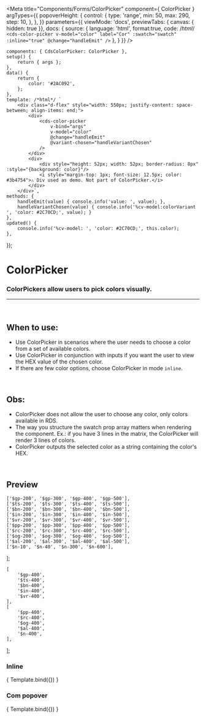 
<Meta
	title="Components/Forms/ColorPicker"
	component={ ColorPicker }
	argTypes={{
		popoverHeight: { 
			control: {
				type: 'range',
				min: 50,
				max: 290,
				step: 10,
			},
		},
	}}
	parameters={{
		viewMode: 'docs',
		previewTabs: { canvas: { hidden: true }},
		docs: {
			source: {
				language: 'html',
				format:true,
				code: /*html*/ 
`<cds-color-picker
	v-model="color"
	label="Cor"
	:swatch="swatch"
	:inline="true"
	@change="handleEmit"
/>`
			},
		}
	}}
/>

	components: { CdsColorPicker: ColorPicker },
	setup() {
		return { args };
	},
	data() {
		return {
			color: '#2AC092',
		};
	},
	template: /*html*/ `
		<div class="d-flex" style="width: 550px; justify-content: space-between; align-items: end;">
			<div>
				<cds-color-picker
					v-bind="args"
					v-model="color"
					@change="handleEmit"
					@variant-chosen="handleVariantChosen"
				/>
			</div>
			<div>
				<div style="height: 52px; width: 52px; border-radius: 8px" :style="{background: color}"/>
				<i style="margin-top: 1px; font-size: 12.5px; color: #3b4754">⚠️ Div used as demo. Not part of ColorPicker.</i>
			</div>
		</div>`,
	methods: {
		handleEmit(value) { console.info('value: ', value); },
		handleVariantChosen(value) { console.info('%cv-model:colorVariant ', 'color: #2C70CD;', value); }
	},
	updated() {
		console.info('%cv-model: ', 'color: #2C70CD;', this.color);
	},
});


# ColorPicker

### ColorPickers allow users to pick colors visually.
---
<br />

## When to use:
- Use ColorPicker in scenarios where the user needs to choose a color from a set of available colors.
- Use ColorPicker in conjunction with inputs if you want the user to view the HEX value of the chosen color.
- If there are few color options, choose ColorPicker in mode  `inline`.

<br />

## Obs:
- ColorPicker does not allow the user to choose any color, only colors available in RDS.
- The way you structure the swatch prop array matters when rendering the component. Ex.: if you have 3 lines in the matrix, the ColorPicker will render 3 lines of colors.
- ColorPicker outputs the selected color as a string containing the color's HEX.

<br />

## Preview

	['$gp-200', '$gp-300', '$gp-400', '$gp-500'],
	['$ts-200', '$ts-300', '$ts-400', '$ts-500'],
	['$bn-200', '$bn-300', '$bn-400', '$bn-500'],
	['$in-200', '$in-300', '$in-400', '$in-500'],
	['$vr-200', '$vr-300', '$vr-400', '$vr-500'],
	['$pp-200', '$pp-300', '$pp-400', '$pp-500'],
	['$rc-200', '$rc-300', '$rc-400', '$rc-500'],
	['$og-200', '$og-300', '$og-400', '$og-500'],
	['$al-200', '$al-300', '$al-400', '$al-500'],
	['$n-10', '$n-40', '$n-300', '$n-600'],
];

	[
		'$gp-400',
		'$ts-400',
		'$bn-400',
		'$in-400',
		'$vr-400',
	],
	[
		'$pp-400',
		'$rc-400',
		'$og-400',
		'$al-400',
		'$n-400',
	],
];

### __Inline__

<Canvas>
	<Story
		name="ColorPicker"
		args={{
			swatch: swatch,
			inline: true,
			label: "Cor",
		}}
	>
		{ Template.bind({}) }
	</Story>
</Canvas>

<ArgsTable story="ColorPicker" />

### __Com popover__

<Canvas>
	<Story
		name="ColorPicker2"
		args={{
			swatch: swatch2,
			popoverHeight: 190,
		}}
	>
		{ Template.bind({}) }
	</Story>
</Canvas>

<ArgsTable story="ColorPicker2" />
